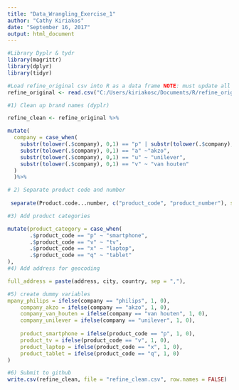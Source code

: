 ---
title: "Data_Wrangling_Exercise_1"
author: "Cathy Kiriakos"
date: "September 16, 2017"
output: html_document
---
```{r}
#Library Dyplr & tydr
library(magrittr)
library(dplyr)
library(tidyr)

```


```{r}
#Load refine_original csv into R as a data frame NOTE: must update all backslashes to forward slashes in order to load!!
refine_original <- read.csv("C:/Users/kiriakosc/Documents/R/refine_original.csv", header=TRUE)
```

```{r}
#1) Clean up brand names (dyplr)

refine_clean <- refine_original %>%

mutate(
  company = case_when(
    substr(tolower(.$company), 0,1) == "p" | substr(tolower(.$company), 0,1) == "f" ~ "philips",
    substr(tolower(.$company), 0,1) == "a" ~"akzo",
    substr(tolower(.$company), 0,1) == "u" ~ "unilever",
    substr(tolower(.$company), 0,1) == "v" ~ "van houten"
  )
  )%>%

# 2) Separate product code and number 
  
 separate(Product.code...number, c("product_code", "product_number"), sep = "-") %>%

#3) Add product categories 

mutate(product_category = case_when(
       .$product_code == "p" ~ "smartphone",
       .$product_code == "v" ~ "tv",
       .$product_code == "x" ~ "laptop",
       .$product_code == "q" ~ "tablet"
),
#4) Add address for geocoding

full_address = paste(address, city, country, sep = ","),

#5) create dummy variables
mpany_philips = ifelse(company == "philips", 1, 0), 
    company_akzo = ifelse(company == "akzo", 1, 0), 
    company_van_houten = ifelse(company == "van houten", 1, 0), 
    company_unilever = ifelse(company == "unilever", 1, 0), 
  
    product_smartphone = ifelse(product_code == "p", 1, 0), 
    product_tv = ifelse(product_code == "v", 1, 0), 
    product_laptop = ifelse(product_code == "x", 1, 0), 
    product_tablet = ifelse(product_code == "q", 1, 0)
)

#6) Submit to github
write.csv(refine_clean, file = "refine_clean.csv", row.names = FALSE)

```


